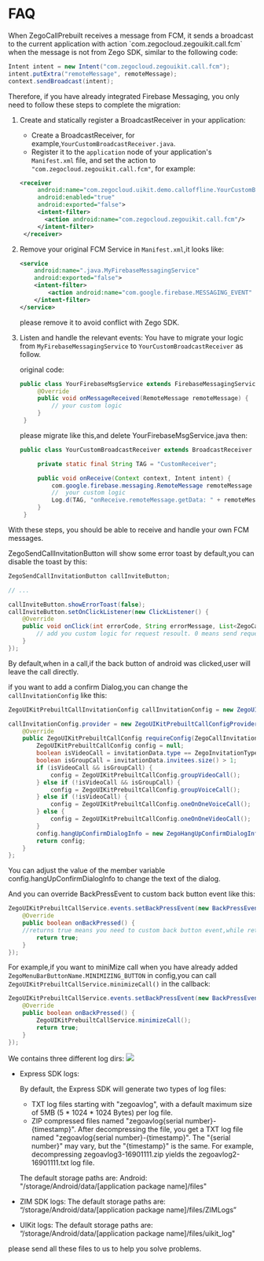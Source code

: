 # FAQ

<Accordion title="1. How to solve the conflict when I integrate Firebase Cloud Message at the same time?" defaultOpen="false">
When ZegoCallPrebuilt receives a message from FCM, it sends a broadcast to the current application with  action `com.zegocloud.zegouikit.call.fcm` when the message is not from Zego SDK, similar to the following code:

```java
Intent intent = new Intent("com.zegocloud.zegouikit.call.fcm");
intent.putExtra("remoteMessage", remoteMessage);
context.sendBroadcast(intent);
```

Therefore, if you have already integrated Firebase Messaging, you only need to follow these steps to complete the migration:

1. Create and statically register a BroadcastReceiver in your application:
   - Create a BroadcastReceiver, for example,`YourCustomBroadcastReceiver.java`.
   - Register it to the `application` node of your application's `Manifest.xml` file, and set the action to `"com.zegocloud.zegouikit.call.fcm"`, for example:
   ```xml
   <receiver
        android:name="com.zegocloud.uikit.demo.calloffline.YourCustomBroadcastReceiver"
        android:enabled="true"
        android:exported="false">
        <intent-filter>
          <action android:name="com.zegocloud.zegouikit.call.fcm"/>
        </intent-filter>
    </receiver>
   ```
2. Remove your original FCM Service in `Manifest.xml`,it looks like:
    ```xml
    <service
        android:name=".java.MyFirebaseMessagingService"
        android:exported="false">
        <intent-filter>
            <action android:name="com.google.firebase.MESSAGING_EVENT" />
        </intent-filter>
    </service>
    ```
   please remove it to avoid conflict with Zego SDK.

3. Listen and handle the relevant events:
   You have to migrate your logic from `MyFirebaseMessagingService` to `YourCustomBroadcastReceiver` as follow.

   original code:
   ```java
   public class YourFirebaseMsgService extends FirebaseMessagingService {
        @Override
        public void onMessageReceived(RemoteMessage remoteMessage) {
            // your custom logic
        }
    }
   ```
   please migrate like this,and delete YourFirebaseMsgService.java then:

   ```java
   public class YourCustomBroadcastReceiver extends BroadcastReceiver {

        private static final String TAG = "CustomReceiver";

        public void onReceive(Context context, Intent intent) {
            com.google.firebase.messaging.RemoteMessage remoteMessage = intent.getParcelableExtra("remoteMessage");
            //  your custom logic
            Log.d(TAG, "onReceive.remoteMessage.getData: " + remoteMessage.getData());
        }
    }
   ```
With these steps, you should be able to receive and handle your own FCM messages.
</Accordion>


<Accordion title="2. How to disable the toast display of callInviteButton?" defaultOpen="false">

ZegoSendCallInvitationButton will show some error toast by default,you can disable the toast by this:

```java
ZegoSendCallInvitationButton callInviteButton;

// ...

callInviteButton.showErrorToast(false);
callInviteButton.setOnClickListener(new ClickListener() {
    @Override
    public void onClick(int errorCode, String errorMessage, List<ZegoCallUser> errorInvitees) {
        // add you custom logic for request resoult. 0 means send request success,else means failed.When errorCode is 0 , there may still have some error invitess.please check if all invitess receive successed.
    }
});

```

</Accordion>

<Accordion title="3. How to custom the back button event when in a call?" defaultOpen="false">
By default,when in a call,if the back button of android was clicked,user will leave the call directly.

if you want to add a confirm Dialog,you can change the `callInvitationConfig` like this:

```java
ZegoUIKitPrebuiltCallInvitationConfig callInvitationConfig = new ZegoUIKitPrebuiltCallInvitationConfig();

callInvitationConfig.provider = new ZegoUIKitPrebuiltCallConfigProvider() {
    @Override
    public ZegoUIKitPrebuiltCallConfig requireConfig(ZegoCallInvitationData invitationData) {
        ZegoUIKitPrebuiltCallConfig config = null;
        boolean isVideoCall = invitationData.type == ZegoInvitationType.VIDEO_CALL.getValue();
        boolean isGroupCall = invitationData.invitees.size() > 1;
        if (isVideoCall && isGroupCall) {
            config = ZegoUIKitPrebuiltCallConfig.groupVideoCall();
        } else if (!isVideoCall && isGroupCall) {
            config = ZegoUIKitPrebuiltCallConfig.groupVoiceCall();
        } else if (!isVideoCall) {
            config = ZegoUIKitPrebuiltCallConfig.oneOnOneVoiceCall();
        } else {
            config = ZegoUIKitPrebuiltCallConfig.oneOnOneVideoCall();
        }
        config.hangUpConfirmDialogInfo = new ZegoHangUpConfirmDialogInfo();
        return config;
    }
};
```
You can adjust the value of the member variable config.hangUpConfirmDialogInfo to change the text of the dialog.

And you can override BackPressEvent to custom back button event like this:
```java
ZegoUIKitPrebuiltCallService.events.setBackPressEvent(new BackPressEvent() {
    @Override
    public boolean onBackPressed() {
    //returns true means you need to custom back button event,while return false means you don't need to custom back button event,it will behave like default.
        return true;
    }
});
``` 

For example,if you want to miniMize call when you have already added `ZegoMenuBarButtonName.MINIMIZING_BUTTON` in config,you can call `ZegoUIKitPrebuiltCallService.minimizeCall()` in the callback:

```java
ZegoUIKitPrebuiltCallService.events.setBackPressEvent(new BackPressEvent() {
    @Override
    public boolean onBackPressed() {
        ZegoUIKitPrebuiltCallService.minimizeCall();
        return true;
    }
});
``` 
</Accordion>

<Accordion title="4. How to get log files?" defaultOpen="false">
We contains three different log dirs:

<Frame width="256" height="auto" caption="">
  <img src="https://storage.zego.im/sdk-doc/Pics/zegocloud/call/logs.png" />
</Frame>

* Express SDK logs:

    By default, the Express SDK will generate two types of log files:

    * TXT log files starting with "zegoavlog", with a default maximum size of 5MB (5 * 1024 * 1024 Bytes) per log file.
    * ZIP compressed files named "zegoavlog\{serial number\}-\{timestamp\}". After decompressing the file, you get a TXT log file named "zegoavlog\{serial number\}-\{timestamp\}". The "\{serial number\}" may vary, but the "\{timestamp\}" is the same.
    For example, decompressing zegoavlog3-16901111.zip yields the zegoavlog2-16901111.txt log file.

    The default storage paths are:
    Android: "/storage/Android/data/[application package name]/files"


* ZIM SDK logs:
    The default storage paths are:
    “/storage/Android/data/[application package name]/files/ZIMLogs” 


* UIKit logs:
    The default storage paths are:
    “/storage/Android/data/[application package name]/files/uikit_log"

please send all these files to us to help you solve problems.
</Accordion>
